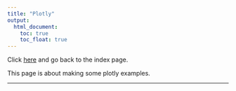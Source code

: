 ```yaml
---
title: "Plotly"
output: 
  html_document:
    toc: true
    toc_float: true
---
```

Click [here](index.html) and go back to the index page.

This page is about making some plotly examples.

-----------------------------------------------

